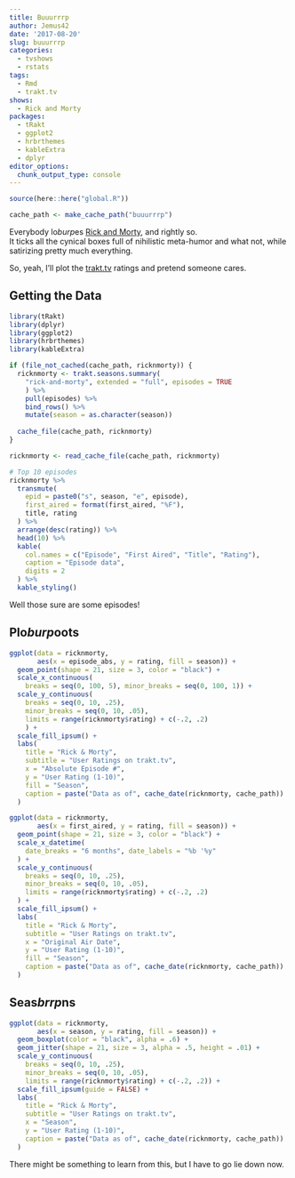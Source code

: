 ```yaml
---
title: Buuurrrp
author: Jemus42
date: '2017-08-20'
slug: buuurrrp
categories:
  - tvshows
  - rstats
tags:
  - Rmd
  - trakt.tv
shows: 
  - Rick and Morty
packages: 
  - tRakt
  - ggplot2
  - hrbrthemes
  - kableExtra
  - dplyr
editor_options: 
  chunk_output_type: console
---
```


```r
source(here::here("global.R"))

cache_path <- make_cache_path("buuurrrp")
```

Everybody lo*burp*es [Rick and Morty](https://trakt.tv/shows/rick-and-morty), and rightly so.  
It ticks all the cynical boxes full of nihilistic meta-humor and what not, while satirizing pretty much everything.

So, yeah, I'll plot the [trakt.tv](https://trakt.tv) ratings and pretend someone cares.

## Getting the Data

```r
library(tRakt)
library(dplyr)
library(ggplot2)
library(hrbrthemes)
library(kableExtra)

if (file_not_cached(cache_path, ricknmorty)) {
  ricknmorty <- trakt.seasons.summary(
    "rick-and-morty", extended = "full", episodes = TRUE
    ) %>%
    pull(episodes) %>%
    bind_rows() %>%
    mutate(season = as.character(season))
  
  cache_file(cache_path, ricknmorty)
}

ricknmorty <- read_cache_file(cache_path, ricknmorty)

# Top 10 episodes
ricknmorty %>%
  transmute(
    epid = paste0("s", season, "e", episode),
    first_aired = format(first_aired, "%F"), 
    title, rating
  ) %>%
  arrange(desc(rating)) %>%
  head(10) %>%
  kable(
    col.names = c("Episode", "First Aired", "Title", "Rating"),
    caption = "Episode data",
    digits = 2
  ) %>%
  kable_styling()
```

Well those sure are some episodes!

## Plo*burp*oots

```r
ggplot(data = ricknmorty, 
       aes(x = episode_abs, y = rating, fill = season)) +
  geom_point(shape = 21, size = 3, color = "black") +
  scale_x_continuous(
    breaks = seq(0, 100, 5), minor_breaks = seq(0, 100, 1)) +
  scale_y_continuous(
    breaks = seq(0, 10, .25), 
    minor_breaks = seq(0, 10, .05),
    limits = range(ricknmorty$rating) + c(-.2, .2)
    ) +
  scale_fill_ipsum() +
  labs(
    title = "Rick & Morty",
    subtitle = "User Ratings on trakt.tv",
    x = "Absolute Episode #",
    y = "User Rating (1-10)",
    fill = "Season",
    caption = paste("Data as of", cache_date(ricknmorty, cache_path))
  )
```

```r
ggplot(data = ricknmorty, 
       aes(x = first_aired, y = rating, fill = season)) +
  geom_point(shape = 21, size = 3, color = "black") +
  scale_x_datetime(
    date_breaks = "6 months", date_labels = "%b '%y"
  ) +
  scale_y_continuous(
    breaks = seq(0, 10, .25), 
    minor_breaks = seq(0, 10, .05),
    limits = range(ricknmorty$rating) + c(-.2, .2)
  ) +
  scale_fill_ipsum() +
  labs(
    title = "Rick & Morty",
    subtitle = "User Ratings on trakt.tv",
    x = "Original Air Date",
    y = "User Rating (1-10)",
    fill = "Season",
    caption = paste("Data as of", cache_date(ricknmorty, cache_path))
  )
```

## Seas*brrp*ns

```r
ggplot(data = ricknmorty, 
       aes(x = season, y = rating, fill = season)) +
  geom_boxplot(color = "black", alpha = .6) +
  geom_jitter(shape = 21, size = 3, alpha = .5, height = .01) +
  scale_y_continuous(
    breaks = seq(0, 10, .25), 
    minor_breaks = seq(0, 10, .05),
    limits = range(ricknmorty$rating) + c(-.2, .2)) +
  scale_fill_ipsum(guide = FALSE) +
  labs(
    title = "Rick & Morty",
    subtitle = "User Ratings on trakt.tv",
    x = "Season",
    y = "User Rating (1-10)",
    caption = paste("Data as of", cache_date(ricknmorty, cache_path))
  )
```

There might be something to learn from this, but I have to go lie down now.
